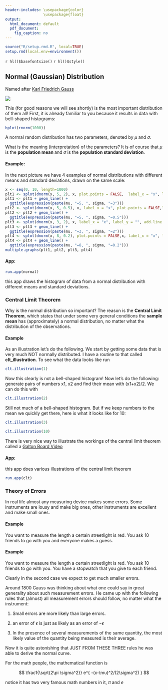 ```yaml
---
header-includes: \usepackage{color}
                 \usepackage{float}
output:
  html_document: default
  pdf_document:
    fig_caption: no
---
```


```r
source("R/setup.rmd.R", local=TRUE)
setup.rmd(local.env=environment())
```
`r hl()$basefontsize()`
`r hl()$style()`

## Normal (Gaussian) Distribution

Named after [Karl Friedrich Gauss](href="http://en.wikipedia.org/wiki/Carl_Friedrich_Gauss")

![](graphs/gauss.jpg)

This (for good reasons we will see shortly) is the most important distribution of them all! First, it is already familiar to you because it results in data with bell-shaped histograms:

```r
hplot(rnorm(1000))
```

A normal random distribution has two parameters, denoted by $\mu$ and $\sigma$.  

What is the meaning (interpretation) of the parameters? It is of course that $\mu$  is the **population mean **and $\sigma$ is the **population standard deviation**.

#### **Example**: 

In the next picture we have 4 examples of normal distributions with different means and standard deviations, drawn on the same scale: 

```r
x <- seq(0, 10, length=1000)
plt1 <- splot(dnorm(x, 5, 2), x, plot.points = FALSE,  label_x = "x", label_y = "", add.line = 3, return.graph = TRUE)
plt1 <- plt1 + geom_line() +
  ggtitle(expression(paste(mu, "=5, ", sigma, "=3")))
plt2 <- splot(dnorm(x, 5, 0.5), x, label_x = "x", plot.points = FALSE,label_y = "", add.line = 3, return.graph = TRUE)
plt2 <- plt2 + geom_line() +
  ggtitle(expression(paste(mu, "=5, ", sigma, "=0.5")))
plt3 <- splot(dnorm(x, 3, 2), x, label_x = "x", label_y = "", add.line = 3, plot.points = FALSE, return.graph = TRUE)
plt3 <- plt3 + geom_line() +
  ggtitle(expression(paste(mu, "=3, ", sigma, "=2")))
plt4 <- splot(dnorm(x, 8, 0.2), plot.points = FALSE,x, label_x = "x", label_y = "", add.line = 3, return.graph = TRUE)
plt4 <- plt4 + geom_line() +
  ggtitle(expression(paste(mu, "=8, ", sigma, "=0.2")))
multiple.graphs(plt1, plt2, plt3, plt4)
```


#### **App:**

```r
run.app(normal)
```

this app draws the histogram of data from a normal distribution with different means and standard deviations.

### Central Limit Theorem

Why is the normal distribution so important? The reason is the **Central Limit Theorem**, which states that under some very general conditions the **sample mean** has (approximately) a normal distribution, no matter what the distribution of the observations.

#### **Example** 

As an illustration let's do the following. We start by getting some data that is very much NOT normally distributed. I have a routine to that called **clt_illustration**. To see what the data looks like run

```r
clt.illustration(1)
```

Now this clearly is not a bell-shaped histogram! 
Now let's do the following: generate pairs of numbers x1, x2 and find their mean with (x1+x2)/2. We can do this with 
  
```r
clt.illustration(2) 
```

Still not much of a bell-shaped histogram. But if we keep numbers to the mean we quickly get there, here is what it looks like for 10:

```r
clt.illustration(3) 
```

```r
clt.illustration(10) 
```

There is very nice way to illustrate the workings of the central limit theorem called a [Galton Board Video](http://www.youtube.com/watch?v=3m4bxse2JEQ)

#### **App:**

this app does various illustrations of the central limit theorem 

```r
run.app(clt)
```

### Theory of Errors

In real life almost any measuring device makes some errors. Some instruments are lousy and make big ones, other instruments are excellent and make small ones.

#### **Example** 

You want to measure the length a certain streetlight is red. You ask 10 friends to go with you and everyone makes a guess.

#### **Example** 

You want to measure the length a certain streetlight is red. You ask 10 friends to go with you. You have a stopwatch that you give to each friend.

Clearly in the second case we expect to get much smaller errors.

Around 1800 Gauss was thinking about what one could say in great generality about such measurement errors. He came up with the following rules that (almost) all measurement errors should follow, no matter what the instrument:

1.  Small errors are more likely than large errors.

2.  an error of $\epsilon$ is just as likely as an error of $-\epsilon$

3.  In the presence of several measurements of the same quantity, the most likely value of the quantity being measured is their average.

Now it is quite astonishing that JUST FROM THESE THREE rules he was able to derive the normal curve.

For the math people, the mathematical function is

$$
\frac1{\sqrt{2\pi \sigma^2}} e^{ -(x-\mu)^2/(2\sigma^2) }
$$

notice it has two very famous math numbers in it, $\pi$ and $e$
